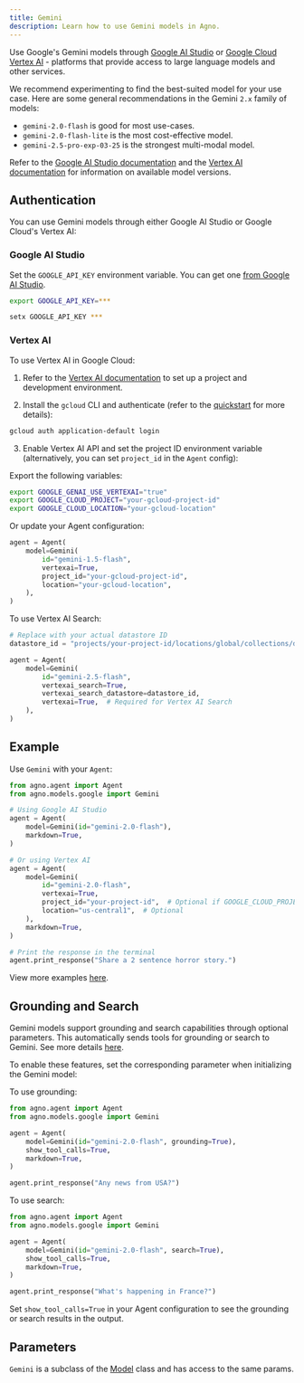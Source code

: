 ```yaml
---
title: Gemini
description: Learn how to use Gemini models in Agno.
---
```


Use Google's Gemini models through [Google AI Studio](https://ai.google.dev/gemini-api/docs) or [Google Cloud Vertex AI](https://cloud.google.com/vertex-ai/generative-ai/docs/overview) - platforms that provide access to large language models and other services.

We recommend experimenting to find the best-suited model for your use case. Here are some general recommendations in the Gemini `2.x` family of models:

- `gemini-2.0-flash` is good for most use-cases.
- `gemini-2.0-flash-lite` is the most cost-effective model.
- `gemini-2.5-pro-exp-03-25` is the strongest multi-modal model.

Refer to the [Google AI Studio documentation](https://ai.google.dev/gemini-api/docs/models) and the [Vertex AI documentation](https://cloud.google.com/vertex-ai/generative-ai/docs/learn/models) for information on available model versions.

## Authentication

You can use Gemini models through either Google AI Studio or Google Cloud's Vertex AI:

### Google AI Studio

Set the `GOOGLE_API_KEY` environment variable. You can get one [from Google AI Studio](https://ai.google.dev/gemini-api/docs/api-key).

<CodeGroup>

```bash Mac
export GOOGLE_API_KEY=***
```

```bash Windows
setx GOOGLE_API_KEY ***
```

</CodeGroup>

### Vertex AI

To use Vertex AI in Google Cloud:

1. Refer to the [Vertex AI documentation](https://cloud.google.com/vertex-ai/docs/start/cloud-environment) to set up a project and development environment.

2. Install the `gcloud` CLI and authenticate (refer to the [quickstart](https://cloud.google.com/vertex-ai/generative-ai/docs/start/quickstarts/quickstart-multimodal) for more details):

```bash
gcloud auth application-default login
```

3. Enable Vertex AI API and set the project ID environment variable (alternatively, you can set `project_id` in the `Agent` config):

Export the following variables:

```bash
export GOOGLE_GENAI_USE_VERTEXAI="true"
export GOOGLE_CLOUD_PROJECT="your-gcloud-project-id"
export GOOGLE_CLOUD_LOCATION="your-gcloud-location"
```

Or update your Agent configuration:

```python
agent = Agent(
    model=Gemini(
        id="gemini-1.5-flash",
        vertexai=True,
        project_id="your-gcloud-project-id",
        location="your-gcloud-location",
    ),
)
```

To use Vertex AI Search:

```python
# Replace with your actual datastore ID
datastore_id = "projects/your-project-id/locations/global/collections/default_collection/dataStores/your-datastore-id"

agent = Agent(
    model=Gemini(
        id="gemini-2.5-flash",
        vertexai_search=True,
        vertexai_search_datastore=datastore_id,
        vertexai=True,  # Required for Vertex AI Search
    ),
)
```

## Example

Use `Gemini` with your `Agent`:

<CodeGroup>

```python agent.py
from agno.agent import Agent
from agno.models.google import Gemini

# Using Google AI Studio
agent = Agent(
    model=Gemini(id="gemini-2.0-flash"),
    markdown=True,
)

# Or using Vertex AI
agent = Agent(
    model=Gemini(
        id="gemini-2.0-flash",
        vertexai=True,
        project_id="your-project-id",  # Optional if GOOGLE_CLOUD_PROJECT is set
        location="us-central1",  # Optional
    ),
    markdown=True,
)

# Print the response in the terminal
agent.print_response("Share a 2 sentence horror story.")
```

</CodeGroup>

<Note> View more examples [here](../examples/models/gemini). </Note>

## Grounding and Search

Gemini models support grounding and search capabilities through optional parameters. This automatically sends tools for grounding or search to Gemini. See more details [here](https://ai.google.dev/gemini-api/docs/grounding?lang=python).

To enable these features, set the corresponding parameter when initializing the Gemini model:

To use grounding:

<CodeGroup>

```python
from agno.agent import Agent
from agno.models.google import Gemini

agent = Agent(
    model=Gemini(id="gemini-2.0-flash", grounding=True),
    show_tool_calls=True,
    markdown=True,
)

agent.print_response("Any news from USA?")
```

</CodeGroup>

To use search:

<CodeGroup>

```python
from agno.agent import Agent
from agno.models.google import Gemini

agent = Agent(
    model=Gemini(id="gemini-2.0-flash", search=True),
    show_tool_calls=True,
    markdown=True,
)

agent.print_response("What's happening in France?")
```

</CodeGroup>

Set `show_tool_calls=True` in your Agent configuration to see the grounding or search results in the output.

## Parameters

<Snippet file="model-google-params.mdx" />

`Gemini` is a subclass of the [Model](/reference/models/model) class and has access to the same params.
